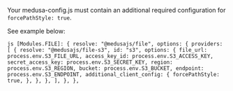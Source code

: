 Your medusa-config.js must contain an additional required configuration for `forcePathStyle: true`.

See example below:

`js
[Modules.FILE]: {
      resolve: "@medusajs/file",
      options: {
        providers: [
          {
            resolve: "@medusajs/file-s3",
            id: "s3",
            options: {
              file_url: process.env.S3_FILE_URL,
              access_key_id: process.env.S3_ACCESS_KEY,
              secret_access_key: process.env.S3_SECRET_KEY,
              region: process.env.S3_REGION,
              bucket: process.env.S3_BUCKET,
              endpoint: process.env.S3_ENDPOINT,
              additional_client_config: {
                forcePathStyle: true,
              },
            },
          },
        ],
      },
    },
    `
